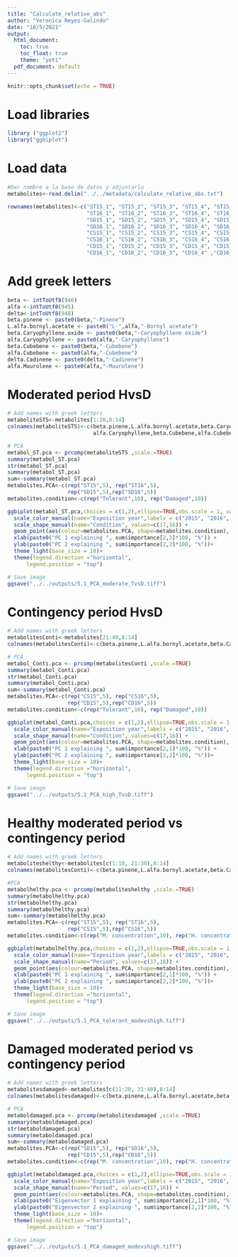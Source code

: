 ```yaml
---
title: "Calculate_relative_abs"
author: "Veronica Reyes-Galindo"
date: "18/5/2021"
output:
  html_document:
    toc: true
    toc_float: true
    theme: "yeti"
  pdf_document: default
---
```


```r
knitr::opts_chunk$set(echo = TRUE)
```

# Load libraries

```r
library ("ggplot2")
library("ggbiplot")
```

# Load data

```r
#Dar nombre a la base de datos y adjuntarla
metabolites<-read.delim("../../metadata/calculate_relative_abs.txt")

rownames(metabolites)<-c("ST15_1", "ST15_2", "ST15_3", "ST15_4", "ST15_5",
                         "ST16_1", "ST16_2", "ST16_3", "ST16_4", "ST16_5", 
                         "SD15_1", "SD15_2", "SD15_3", "SD15_4", "SD15_5",
                         "SD16_1", "SD16_2", "SD16_3", "SD16_4", "SD16_5",
                         "CS15_1", "CS15_2", "CS15_3", "CS15_4", "CS15_5",
                         "CS16_1", "CS16_2", "CS16_3", "CS16_4", "CS16_5",
                         "CD15_1", "CD15_2", "CD15_3", "CD15_4", "CD15_5",
                         "CD16_1", "CD16_2", "CD16_3", "CD16_4" ,"CD16_5")
```

# Add greek letters

```r
beta <- intToUtf8(946)
alfa <-intToUtf8(945)
delta<-intToUtf8(948)
beta.pinene <- paste0(beta,"-Pinene") 
L.alfa.bornyl.acetate <- paste0("L-",alfa,"-Bornyl acetate") 
beta.Caryophyllene.oxide <- paste0(beta,"-Caryophyllene oxide") 
alfa.Caryophyllene <- paste0(alfa,"-Caryophyllene") 
beta.Cubebene <- paste0(beta,"-Cubebene") 
alfa.Cubebene <- paste0(alfa,"-Cubebene") 
delta.Cadinene <- paste0(delta,"-Cadinene") 
alfa.Muurolene <- paste0(alfa,"-Muurolene") 
```

# Moderated period HvsD


```r
# Add names with greek letters 
metaboliteSTS<-metabolites[1:20,8:14]
colnames(metaboliteSTS)<-c(beta.pinene,L.alfa.bornyl.acetate,beta.Caryophyllene.oxide,
                           alfa.Caryophyllene,beta.Cubebene,alfa.Cubebene,delta.Cadinene)

# PCA
metabol_ST.pca <- prcomp(metaboliteSTS ,scale.=TRUE)
summary(metabol_ST.pca)
str(metabol_ST.pca)
summary(metabol_ST.pca)
sum<-summary(metabol_ST.pca)
metabolites.PCA<-c(rep("ST15",5), rep("ST16",5), 
                   rep("SD15",5),rep("SD16",5))
metabolites.condition<-c(rep("Tolerant",10), rep("Damaged",10))

ggbiplot(metabol_ST.pca,choices = c(1,2),ellipse=TRUE,obs.scale = 1, var.scale = 1,  groups=metabolites.PCA)+
  scale_color_manual(name="Exposition year",labels = c("2015", "2016", "2015", "2016"), values=c("black", "grey", "black", "grey")) +
  scale_shape_manual(name="Condition", values=c(17,16)) +
  geom_point(aes(colour=metabolites.PCA, shape=metabolites.condition), size = 3)+
  xlab(paste0("PC 1 explaining ", sum$importance[2,1]*100, "%")) +
  ylab(paste0("PC 2 explaining ", sum$importance[2,2]*100, "%"))+
  theme_light(base_size = 10)+
  theme(legend.direction ="horizontal", 
      legend.position = "top")

# Save image
ggsave("../../outputs/5.1_PCA_moderate_TvsD.tiff")
```

# Contingency period HvsD

```r
# Add names with greek letters 
metabolitesConti<-metabolites[21:40,8:14]
colnames(metabolitesConti)<-c(beta.pinene,L.alfa.bornyl.acetate,beta.Caryophyllene.oxide,alfa.Caryophyllene,beta.Cubebene,alfa.Cubebene,delta.Cadinene)

# PCA
metabol_Conti.pca <- prcomp(metabolitesConti ,scale.=TRUE)
summary(metabol_Conti.pca)
str(metabol_Conti.pca)
summary(metabol_Conti.pca)
sum<-summary(metabol_Conti.pca)
metabolites.PCA<-c(rep("CS15",5), rep("CS16",5), 
                   rep("CD15",5),rep("CD16",5))
metabolites.condition<-c(rep("Tolerant",10), rep("Damaged",10))

ggbiplot(metabol_Conti.pca,choices = c(1,2),ellipse=TRUE,obs.scale = 1, var.scale = 1,  groups=metabolites.PCA)+
  scale_color_manual(name="Exposition year",labels = c("2015", "2016", "2015", "2016"), values=c("black", "grey", "black", "grey")) +
  scale_shape_manual(name="Condition", values=c(17,16)) +
  geom_point(aes(colour=metabolites.PCA, shape=metabolites.condition), size = 3)+
  xlab(paste0("PC 1 explaining ", sum$importance[2,1]*100, "%")) +
  ylab(paste0("PC 2 explaining ", sum$importance[2,2]*100, "%"))+
  theme_light(base_size = 10)+
  theme(legend.direction ="horizontal", 
      legend.position = "top")

# Save image
ggsave("../../outputs/5.1_PCA_high_TvsD.tiff")

```

# Healthy moderated period vs contingency period

```r
# Add names with greek letters 
metaboliteshelthy<-metabolites[c(1:10, 21:30),8:14]
colnames(metabolitesConti)<-c(beta.pinene,L.alfa.bornyl.acetate,beta.Caryophyllene.oxide,alfa.Caryophyllene,beta.Cubebene,alfa.Cubebene,delta.Cadinene)

#PCA
metabolhelthy.pca <- prcomp(metaboliteshelthy ,scale.=TRUE)
summary(metabolhelthy.pca)
str(metabolhelthy.pca)
summary(metabolhelthy.pca)
sum<-summary(metabolhelthy.pca)
metabolites.PCA<-c(rep("ST15",5), rep("ST16",5), 
                   rep("CS15",5),rep("CS16",5))
metabolites.condition<-c(rep("M. concentration",10), rep("H. concentration",10))

ggbiplot(metabolhelthy.pca,choices = c(1,2),ellipse=TRUE,obs.scale = 1, var.scale = 1,  groups=metabolites.PCA)+
  scale_color_manual(name="Exposition year",labels = c("2015", "2016", "2015", "2016"), values=c("black", "grey", "black", "grey"))+
  scale_shape_manual(name="Period", values=c(17,16)) +
  geom_point(aes(colour=metabolites.PCA, shape=metabolites.condition), size = 3)+
  xlab(paste0("PC 1 explaining ", sum$importance[2,1]*100, "%")) +
  ylab(paste0("PC 2 explaining ", sum$importance[2,2]*100, "%"))+
  theme_light(base_size = 10)+
  theme(legend.direction ="horizontal", 
      legend.position = "top")

# Save image
ggsave("../../outputs/5.1_PCA_tolerant_modevshigh.tiff")

```

# Damaged moderated period vs contingency period

```r
# Add names with greek letters 
metabolitesdamaged<-metabolites[c(11:20, 31:40),8:14]
colnames(metabolitesdamaged)<-c(beta.pinene,L.alfa.bornyl.acetate,beta.Caryophyllene.oxide,alfa.Caryophyllene,beta.Cubebene,alfa.Cubebene,delta.Cadinene)

# PCA
metaboldamaged.pca <- prcomp(metabolitesdamaged ,scale.=TRUE)
summary(metaboldamaged.pca)
str(metaboldamaged.pca)
summary(metaboldamaged.pca)
sum<-summary(metaboldamaged.pca)
metabolites.PCA<-c(rep("SD15",5), rep("SD16",5), 
                   rep("CD15",5),rep("CD16",5))
metabolites.condition<-c(rep("M. concentration",10), rep("H. concentration",10))

ggbiplot(metaboldamaged.pca,choices = c(1,2),ellipse=TRUE,obs.scale = 1, var.scale = 1,  groups=metabolites.PCA)+
  scale_color_manual(name="Exposition year",labels = c("2015", "2016", "2015", "2016"), values=c("black", "grey", "black", "grey")) +
  scale_shape_manual(name="Period", values=c(17,16)) +
  geom_point(aes(colour=metabolites.PCA, shape=metabolites.condition), size = 3)+
  xlab(paste0("Eigenvector 1 explaining ", sum$importance[2,1]*100, "%")) +
  ylab(paste0("Eigenvector 2 explaining ", sum$importance[2,2]*100, "%"))+
  theme_light(base_size = 10)+
  theme(legend.direction ="horizontal", 
      legend.position = "top")

# Save image
ggsave("../../outputs/5.1_PCA_damaged_modevshigh.tiff")

```

```r

```
